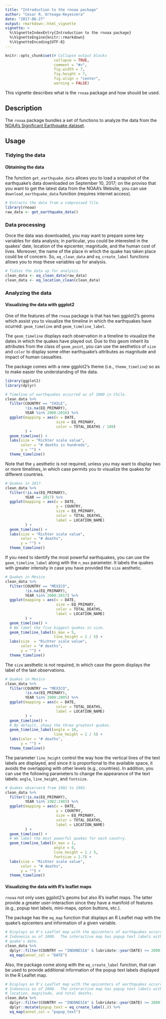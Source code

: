 ```yaml
---
title: "Introduction to the rnoaa package"
author: "Cesar R. Urteaga-Reyesvera"
date: "2017-08-27"
output: rmarkdown::html_vignette
vignette: >
  %\VignetteIndexEntry{Introduction to the rnoaa package}
  %\VignetteEngine{knitr::rmarkdown}
  %\VignetteEncoding{UTF-8}
---
```


```r
knitr::opts_chunk$set(# Collapse output blocks
                      collapse = TRUE,
                      comment = "#>",
                      fig.width = 7,
                      fig.height = 7,
                      fig.align = "center",
                      warning = FALSE)
```

This vignette describes what is the `rnoaa` package and how should be used.

## Description

The `rnoaa` package bundles a set of functions to analyze the data from the [NOAA's Significant Earthquake dataset](https://www.ngdc.noaa.gov/nndc/struts/form?t=101650&s=1&d=1).

## Usage

### Tidying the data

#### Obtaining the data

The function `get_earthquake_data` allows you to load a snapshot of the earthquake's data downloaded on September 10, 2017; on the proviso that you want to get the latest data from the NOAA's Website, you can use `download_earthquake_data` function (requires internet access).

```r
# Extracts the data from a compressed file.
library(rnoaa)
raw_data <- get_earthquake_data()
```

### Data processing

Once the data was downloaded, you may want to prepare some key variables for data analysis; in particular, you could be interested in the quakes' date, location of the epicenter, magnitude, and the human cost of lives.  Moreover, the name of the place in which the quake has taken place could be of concern.  So, `eq_clean_data` and `eq_create_label` functions allows you to mop these variables up for analysis.

```r
# Tidies the data up for analysis.
clean_data <- eq_clean_data(raw_data)
clean_data <- eq_location_clean(clean_data)
```

### Analyzing the data

#### Visualizing the data with ggplot2

One of the features of the `rnoaa` package is that has two ggplot2's geoms which assist you to visualize the timeline in which the earthquakes have ocurred: `geom_timeline` and `geom_timeline_label`.

The `geom_timeline` displays each observation in a timeline to visualize the dates in which the quakes have played out.  Due to this geom inherit its attributes from the class of `geom_point`, you can use the aesthetics of `size` and `color` to display some other earthquake's attributes as magnitude and impact of human casualties.

The package comes with a new ggplot2's theme (i.e., `theme_timeline`) so as to make easier the understanding of the data.

```r
library(ggplot2)
library(dplyr)

# Timeline of earthquakes occurred as of 2000 in Chile.
clean_data %>%
  filter(COUNTRY == "CHILE",
         !is.na(EQ_PRIMARY),
         YEAR %in% 2000:2016) %>%
  ggplot(mapping = aes(x = DATE,
                       size = EQ_PRIMARY,
                       color = TOTAL_DEATHS / 100)
         ) +
  geom_timeline() +
  labs(size = "Richter scale value",
       color = "# deaths in hundreds",
       y = "") +
  theme_timeline()
```

Note that the `y` aesthetic is not required, unless you may want to display two or more timelines, in which case permits you to visualize the quakes for different countries.

```r
# Quakes in 2017.
clean_data %>%
  filter(!is.na(EQ_PRIMARY),
         YEAR == 2017) %>%
  ggplot(mapping = aes(x = DATE,
                       y = COUNTRY,
                       size = EQ_PRIMARY,
                       color = TOTAL_DEATHS,
                       label = LOCATION_NAME)
         ) +
  geom_timeline() +
  labs(size = "Richter scale value",
       color = "# deaths",
       y = "") +
  theme_timeline()
```

If you need to identify the most powerful earthquakes, you can use the `geom_timeline_label` along with the `n_max` parameter.  It labels the quakes with greater intensity in case you have provided the `size` aesthetic.

```r
# Quakes in Mexico
clean_data %>%
  filter(COUNTRY == "MEXICO",
         !is.na(EQ_PRIMARY),
         YEAR %in% 2000:2017) %>%
  ggplot(mapping = aes(x = DATE,
                       size = EQ_PRIMARY,
                       color = TOTAL_DEATHS,
                       label = LOCATION_NAME)
         ) +
  geom_timeline() +
  # We label the five biggest quakes in size.
  geom_timeline_label(n_max = 5,
                      line_height = 1 / 5) +
  labs(size  = "Richter scale value",
       color = "# deaths",
       y = "") +
  theme_timeline()
```

The `size` aesthetic is not required, in which case the geom displays the label of the last observations.

```r
# Quakes in Mexico
clean_data %>%
  filter(COUNTRY == "MEXICO",
         !is.na(EQ_PRIMARY),
         YEAR %in% 2000:2005) %>%
  ggplot(mapping = aes(x = DATE,
                       color = TOTAL_DEATHS,
                       label = LOCATION_NAME)
         ) +
  geom_timeline() +
  # By default, shows the three greatest quakes.
  geom_timeline_label(angle = 10,
                      line_height = 1 / 5) +
  labs(color = "# deaths",
       y = "") +
  theme_timeline()
```

The parameter `line_height` control the way how the vertical lines of the text labels are displayed, and since it is proportional to the available space, it avoids the overlapping with other levels (e.g., countries).  In addition, you can use the following parameters to change the appearance of the text labels: `angle`, `line_height`, and `fontsize`.

```r
# Quakes observerd from 1982 to 1983.
clean_data %>%
  filter(!is.na(EQ_PRIMARY),
         YEAR %in% 1982:1983) %>%
  ggplot(mapping = aes(x = DATE,
                       y = COUNTRY,
                       size = EQ_PRIMARY,
                       color = TOTAL_DEATHS,
                       label = LOCATION_NAME)
         ) +
  geom_timeline() +
  # We label the most powerful quakes for each country.
  geom_timeline_label(n_max = 1,
                      angle = 0,
                      line_height = 1 / 5,
                      fontsize = 2.7) +
  labs(size = "Richter scale value",
       color = "# deaths",
       y = "") +
  theme_timeline()
```

#### Visualizing the data with R's leaflet maps

`rnoaa` not only uses ggplot2's geoms but also R's leaflet maps.  The latter provide a greater user-interaction since they have a manifold of features (e.g., popup text labels, mini-maps, option buttons, etc.).

The package has the `eq_map` function that displays an R Leaflet map with the quake's epicenters and information of a given variable.

```r
# Displays an R's Leaflet map with the epicenters of earthquakes occurred in
# Indonesia as of 2000.  The interactive map has popup text labels with the
# quake's date.
clean_data %>%
  dplyr::filter(COUNTRY == "INDONESIA" & lubridate::year(DATE) >= 2000) %>%
  eq_map(annot_col = "DATE")
```

Also, the package come along with the `eq_create_label` function, that can be used to provide additional information of the popup text labels displayed in the R Leaflet map.

```r
# Displays an R's Leaflet map with the epicenters of earthquakes occurred in
# Indonesia as of 2000.  The interactive map has popup text labels with the
# location, magnitude, and total deaths.
clean_data %>%
  dplyr::filter(COUNTRY == "INDONESIA" & lubridate::year(DATE) >= 2000) %>%
  dplyr::mutate(popup_text = eq_create_label(.)) %>%
  eq_map(annot_col = "popup_text")
```

